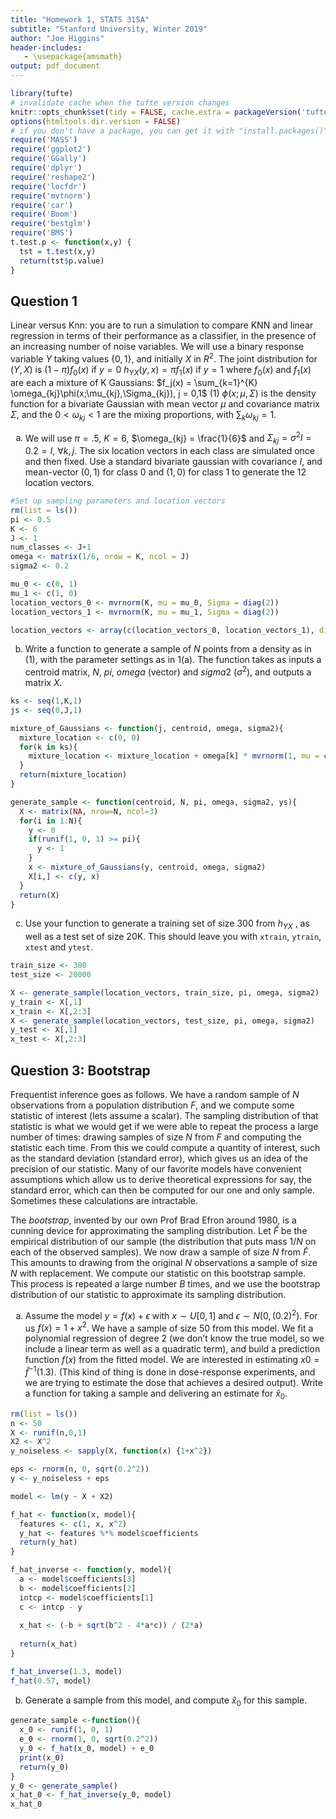 ```yaml
---
title: "Homework 1, STATS 315A"
subtitle: "Stanford University, Winter 2019"
author: "Joe Higgins"
header-includes:
   - \usepackage{amsmath}
output: pdf_document
---
```


```r
library(tufte)
# invalidate cache when the tufte version changes
knitr::opts_chunk$set(tidy = FALSE, cache.extra = packageVersion('tufte'))
options(htmltools.dir.version = FALSE)
# if you don't have a package, you can get it with "install.packages()"
require('MASS')
require('ggplot2')
require('GGally')
require('dplyr')
require('reshape2')
require('locfdr')
require('mvtnorm')
require('car')
require('Boom')
require('bestglm')
require('BMS')
t.test.p <- function(x,y) {
  tst = t.test(x,y)
  return(tst$p.value)
}

```


## Question 1

Linear versus Knn: you are to run a simulation to compare KNN and linear regression in terms of their performance as a classifier, in the presence of an increasing number of noise variables. We will use a binary response variable $Y$ taking values $\{0,1\}$, and initially $X$ in $R^{2}$. The joint distribution for $(Y,X)$ is
$(1-\pi) f_0(x)$ if $y = 0$
$h_{YX}(y,x)= \pi f_1(x)$ if $y = 1$
where $f_0(x)$ and $f_1(x)$ are each a mixture of K Gaussians:
$f_j(x) = \sum_{k=1}^{K} \omega_{kj}\phi(x;\mu_{kj},\Sigma_{kj}), j = 0,1$ (1)
$\phi(x;\mu,\Sigma)$ is the density function for a bivariate Gaussian with mean vector $\mu$ and covariance matrix $\Sigma$, and the $0 < \omega_{kj} < 1$ are the mixing proportions, with  $\sum_k \omega_{kj} = 1$.

(a) We will use $\pi = .5$, $K=6$, $\omega_{kj} = \frac{1}{6}$ and $\Sigma_{kj} = \sigma^2I= 0.2 = I$, $\forall k,j$. The six location vectors in each class are simulated once and then fixed. Use a standard bivariate gaussian with covariance $I$, and mean-vector $(0,1)$ for class 0 and $(1,0)$ for class 1 to generate the 12 location vectors.

```r
#Set up sampling parameters and location vectors
rm(list = ls())
pi <- 0.5
K <- 6
J <- 1
num_classes <- J+1
omega <- matrix(1/6, nrow = K, ncol = J)
sigma2 <- 0.2

mu_0 <- c(0, 1)
mu_1 <- c(1, 0)
location_vectors_0 <- mvrnorm(K, mu = mu_0, Sigma = diag(2))
location_vectors_1 <- mvrnorm(K, mu = mu_1, Sigma = diag(2))

location_vectors <- array(c(location_vectors_0, location_vectors_1), dim = c(K,num_classes,num_classes))

```

(b) Write a function to generate a sample of $N$ points from a density as in (1), with the parameter settings as in 1(a). The function takes as inputs a centroid matrix, $N$, $pi$, $omega$ (vector) and $sigma2$ ($\sigma^2$), and outputs a matrix $X$.

```r
ks <- seq(1,K,1)
js <- seq(0,J,1)

mixture_of_Gaussians <- function(j, centroid, omega, sigma2){
  mixture_location <- c(0, 0)
  for(k in ks){
    mixture_location <- mixture_location + omega[k] * mvrnorm(1, mu = c(centroid[k,1,j+1], centroid[k,2,j+1]), Sigma = sqrt(sigma2)*diag(2))
  }
  return(mixture_location)
}

generate_sample <- function(centroid, N, pi, omega, sigma2, ys){
  X <- matrix(NA, nrow=N, ncol=3)
  for(i in 1:N){
    y <- 0
    if(runif(1, 0, 1) >= pi){
      y <- 1
    }
    x <- mixture_of_Gaussians(y, centroid, omega, sigma2)
    X[i,] <- c(y, x)
  }
  return(X)
}

```

(c) Use your function to generate a training set of size 300 from $h_{YX}$ , as well as a test set of size 20K. This should leave you with `xtrain`, `ytrain`, `xtest` and `ytest`.

```r
train_size <- 300
test_size <- 20000

X <- generate_sample(location_vectors, train_size, pi, omega, sigma2)
y_train <- X[,1]
x_train <- X[,2:3]
X <- generate_sample(location_vectors, test_size, pi, omega, sigma2)
y_test <- X[,1]
x_test <- X[,2:3]
```


## Question 3: Bootstrap
Frequentist inference goes as follows. We have a random sample of $N$ observations from a population distribution $F$, and we compute some statistic of interest (lets assume a scalar). The sampling distribution of that statistic is what we would get if we were able to repeat the process a large number of times: drawing samples of size $N$ from $F$ and computing the statistic each time. From this we could compute a quantity of interest, such as the standard deviation (standard error), which gives us an idea of the precision of our statistic. Many of our favorite models have convenient assumptions which allow us to derive theoretical expressions for say, the standard error, which can then be computed for our one and only sample. Sometimes these calculations are intractable.

The *bootstrap*, invented by our own Prof Brad Efron around 1980, is a cunning device for approximating the sampling distribution. Let $\hat{F}$ be the empirical distribution of our sample (the distribution that puts mass $1/N$ on each of the observed samples). We now draw a sample of size $N$ from $\hat{F}$. This amounts to drawing from the original $N$ observations a sample of size $N$ with replacement. We compute our statistic on this bootstrap sample. This process is repeated a large number $B$ times, and we use the bootstrap distribution of our statistic to approximate its sampling distribution.

(a) Assume the model $y = f(x)+\epsilon$  with $x \sim U[0,1]$ and $\epsilon \sim N(0,(0.2)^2)$. For us $f(x) = 1 + x^2$. We have a sample of size 50 from this model. We fit a polynomial regression of degree 2 (we don’t know the true model, so we include a linear term as well as a quadratic term), and build a prediction function $f(x)$ from the fitted model. We are interested in estimating $x0 = \hat{f}^{-1}(1.3)$. (This kind of thing is done in dose-response experiments, and we are trying to estimate the dose that achieves a desired output). Write a function for taking a sample and delivering an estimate for $\hat{x}_0$.

```r
rm(list = ls())
n <- 50
X <- runif(n,0,1)
X2 <- X^2
y_noiseless <- sapply(X, function(x) {1+x^2})

eps <- rnorm(n, 0, sqrt(0.2^2))
y <- y_noiseless + eps

model <- lm(y ~ X + X2)

f_hat <- function(x, model){
  features <- c(1, x, x^2)
  y_hat <- features %*% model$coefficients
  return(y_hat)
}

f_hat_inverse <- function(y, model){
  a <- model$coefficients[3]
  b <- model$coefficients[2]
  intcp <- model$coefficients[1]
  c <- intcp - y
  
  x_hat <- (-b + sqrt(b^2 - 4*a*c)) / (2*a)
  
  return(x_hat)
}

f_hat_inverse(1.3, model)
f_hat(0.57, model)


```


(b) Generate a sample from this model, and compute $\hat{x}_0$ for this sample.

```r
generate_sample <-function(){
  x_0 <- runif(1, 0, 1)
  e_0 <- rnorm(1, 0, sqrt(0.2^2))
  y_0 <- f_hat(x_0, model) + e_0
  print(x_0)
  return(y_0)
}
y_0 <- generate_sample()
x_hat_0 <- f_hat_inverse(y_0, model)
x_hat_0
```











